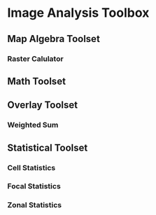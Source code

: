 # Image Analysis Toolbox

## Map Algebra Toolset

### Raster Calulator

## Math Toolset

## Overlay Toolset

### Weighted Sum

## Statistical Toolset

### Cell Statistics

### Focal Statistics

### Zonal Statistics